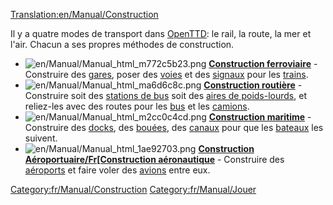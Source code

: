 [[Translation:en/Manual/Construction]]
{{fr/Manual/Table des matières}}

Il y a quatre modes de transport dans [[fr/Manual/Main Page|OpenTTD]]: le rail, la route, la mer et l'air. Chacun a ses propres méthodes de construction.

*[[File:en/Manual/Manual html m772c5b23.png]] '''[[fr/Manual/Construction Ferroviaire|Construction ferroviaire]]''' - Construire des [[fr/Manual/Gares ferroviaires|gares]], poser des [[fr/Manual/Construction de voies|voies]] et des [[fr/Manual/Signaux|signaux]] pour les [[fr/Manual/Trains|trains]].
*[[File:en/Manual/Manual html ma6d6c8c.png]] '''[[fr/Manual/Construction Routière|Construction routière]]''' - Construire soit des [[fr/Manual/Aire de chargement#zone-de-chargement-de-bus|stations de bus]] soit des [[fr/Manual/Aire de chargement#zone-de-chargement-de-poids-lourds|aires de poids-lourds]], et reliez-les avec des routes pour les [[fr/Manual/Base Set/Road Vehicles/Bus|bus]] et les [[fr/Manual/Véhicules routiers|camions]].
*[[File:en/Manual/Manual html m2cc0c4cd.png]] '''[[fr/Manual/Construction Maritime|Construction maritime]]''' - Construire des [[fr/Manual/Docks|docks]], des [[fr/Manual/Points de contrôle|bouées]], des [[fr/Manual/Docks|canaux]] pour que les [[fr/Manual/Bateaux|bateaux]] les suivent.
*[[File:en/Manual/Manual html 1ae92703.png]] '''[[Construction Aéroportuaire/Fr[Construction aéronautique]]''' - Construire des [[fr/Manual/Aéroports|aéroports]] et faire voler des [[fr/Manual/Avions|avions]] entre eux.

[[Category:fr/Manual/Construction]]
[[Category:fr/Manual/Jouer]]
